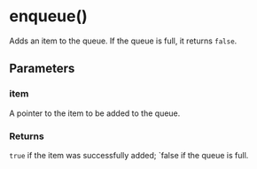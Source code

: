 # enqueue()

Adds an item to the queue. If the queue is full, it returns `false`.


## Parameters


### item

A pointer to the item to be added to the queue.


### Returns

`true` if the item was successfully added; `false if the queue is full.
